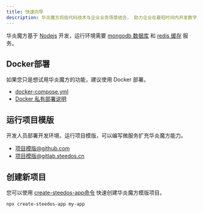 ```yaml
---
title: 快速向导
description: 华炎魔方将低代码技术与企业业务场景结合， 助力企业在最短时间内开发数字化解决方案， 帮助企业快速落地现有业务战略， 以及催生未来创新。
---
```


华炎魔方基于 [Nodejs](https://nodejs.org/zh-cn/) 开发，运行环境需要 [mongodb 数据库](https://www.mongodb.com/docs/v4.2/administration/install-community/) 和 [redis 缓存](https://redis.io/docs/getting-started/) 服务。

## Docker部署

如果您只是想试用华炎魔方的功能，建议使用 Docker 部署。

- [docker-compose.yml](https://gitlab.steedos.cn/steedos/docker/-/tree/main/steedos-community)
- [Docker 私有部署说明](./deploy-docker)

## 运行项目模版

开发人员部署开发环境，运行项目模版，可以编写微服务扩充华炎魔方能力。

- [项目模版@github.com](github.com/steedos/steedos-project-template)
- [项目模版@gitlab.steedos.cn](gitlab.steedos.cn/steedos/steedos-project-template)

## 创建新项目

您可以使用 [create-steedos-app命令](./create-steedos-app) 快速创建华炎魔方模版项目。

```shell
npx create-steedos-app my-app
```
